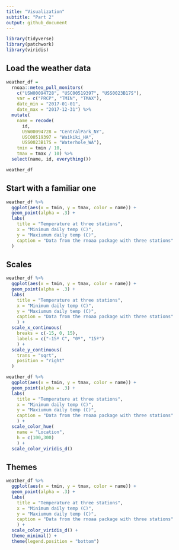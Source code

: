 ```yaml
---
title: "Visualization"
subtitle: "Part 2"
output: github_document
---
```


```r
library(tidyverse)
library(patchwork)
library(viridis)
```

## Load the weather data

```r
weather_df = 
  rnoaa::meteo_pull_monitors(
    c("USW00094728", "USC00519397", "USS0023B17S"),
    var = c("PRCP", "TMIN", "TMAX"), 
    date_min = "2017-01-01",
    date_max = "2017-12-31") %>%
  mutate(
    name = recode(
      id, 
      USW00094728 = "CentralPark_NY", 
      USC00519397 = "Waikiki_HA",
      USS0023B17S = "Waterhole_WA"),
    tmin = tmin / 10,
    tmax = tmax / 10) %>%
  select(name, id, everything())

weather_df
```


## Start with a familiar one

```r
weather_df %>% 
  ggplot(aes(x = tmin, y = tmax, color = name)) + 
  geom_point(alpha = .3) +
  labs(
    title = "Temperature at three stations",
    x = "Minimum daily temp (C)",
    y = "Maxiumum daily temp (C)",
    caption = "Data from the rnoaa package with three stations"
  )
```


## Scales

```r
weather_df %>% 
  ggplot(aes(x = tmin, y = tmax, color = name)) + 
  geom_point(alpha = .3) +
  labs(
    title = "Temperature at three stations",
    x = "Minimum daily temp (C)",
    y = "Maxiumum daily temp (C)",
    caption = "Data from the rnoaa package with three stations"
    ) + 
  scale_x_continuous(
    breaks = c(-15, 0, 15), 
    labels = c("-15º C", "0º", "15º")
    ) +
  scale_y_continuous(
    trans = "sqrt",
    position = "right"
  )
```

```r
weather_df %>% 
  ggplot(aes(x = tmin, y = tmax, color = name)) + 
  geom_point(alpha = .3) +
  labs(
    title = "Temperature at three stations",
    x = "Minimum daily temp (C)",
    y = "Maxiumum daily temp (C)",
    caption = "Data from the rnoaa package with three stations"
    ) +
  scale_color_hue(
    name = "Location",
    h = c(100,300)
    ) +
  scale_color_viridis_d()
```


## Themes

```r
weather_df %>% 
  ggplot(aes(x = tmin, y = tmax, color = name)) + 
  geom_point(alpha = .3) +
  labs(
    title = "Temperature at three stations",
    x = "Minimum daily temp (C)",
    y = "Maxiumum daily temp (C)",
    caption = "Data from the rnoaa package with three stations"
    ) +
  scale_color_viridis_d() +
  theme_minimal() +
  theme(legend.position = "bottom")
```

